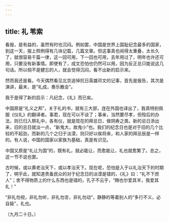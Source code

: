```yaml
---
---
---
```

title: 礼 苇索
---



看报，是有益的，虽然有时也沉闷。例如罢，中国是世界上国耻纪念最多的国家，到这一天，报上照例得有几块记载，几篇文章。但这事真也闹得太重叠，太长久了，就很容易千篇一律，这一回可用，下一回也可用，去年用过了，明年也许还可用，只要没有新事情。即使有了，成文恐怕也仍然可以用，因为反正总只能说这几句话。所以倘不是健忘的人，就会觉得沉闷，看不出新的启示来。

然而我还是看。今天偶然看见北京追悼抗日英雄邓文的记事，首先是报告，其次是演讲，最末，是“礼成，奏乐散会”。

我于是得了新的启示：凡纪念，《礼》而已矣。

中国原是“礼义之邦”，关于礼的书，就有三大部，连在外国也译出了，我真特别佩服《仪礼》的翻译者。事君，现在可以不谈了；事亲，当然要尽孝，但殁后的办法，则已归入祭礼中，各有仪，就是现在的拜忌日，做阴寿之类。新的忌日添出来，旧的忌日就淡一点，“新鬼大，故鬼小”也。我们的纪念日也是对于旧的几个比较的不起劲，而新的几个之归于淡漠，则只好以俟将来，和人家的拜忌辰是一样的。有人说，中国的国家以家族为基础，真是有识见。

中国又原是“礼让为国”的，既有礼，就必能让，而愈能让，礼也就愈繁了。总之，这一节不说也罢。

古时候，或以黄老治天下，或以孝治天下。现在呢，恐怕是入于以礼治天下的时期了，明乎此，就知道责备民众的对于纪念日的淡漠是错的，《礼》曰：“礼不下庶人”；舍不得物质上的什么东西也是错的，孔子不云乎，“赐也尔爱其羊，我爱其礼！”

“非礼勿视，非礼勿听，非礼勿言，非礼勿动”，静静的等着别人的“多行不义，必自毙”，礼也。

（九月二十日。）